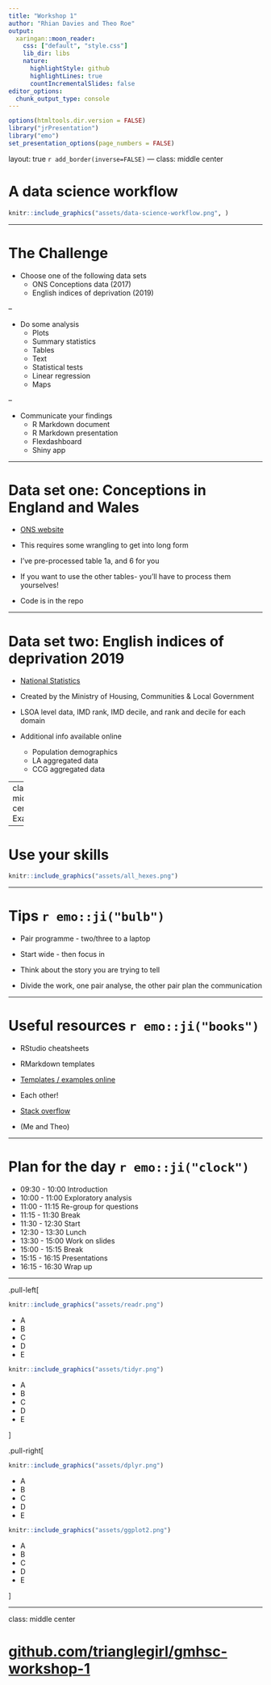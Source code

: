 ```yaml
---
title: "Workshop 1"
author: "Rhian Davies and Theo Roe" 
output:
  xaringan::moon_reader:
    css: ["default", "style.css"]
    lib_dir: libs
    nature:
      highlightStyle: github
      highlightLines: true
      countIncrementalSlides: false
editor_options: 
  chunk_output_type: console
---
```


```r
options(htmltools.dir.version = FALSE)
library("jrPresentation")
library("emo")
set_presentation_options(page_numbers = FALSE)
```


layout: true
`r add_border(inverse=FALSE)`
---
class: middle center

# A data science workflow

```r
knitr::include_graphics("assets/data-science-workflow.png", )
```

---

# The Challenge

* Choose one of the following data sets
    * ONS Conceptions data (2017)
    * English indices of deprivation (2019)

--

* Do some analysis
    * Plots
    * Summary statistics
    * Tables
    * Text
    * Statistical tests
    * Linear regression
    * Maps

--

* Communicate your findings
    * R Markdown document
    * R Markdown presentation
    * Flexdashboard
    * Shiny app

---

# Data set one: Conceptions in England and Wales

* [ONS website](https://www.ons.gov.uk/peoplepopulationandcommunity/birthsdeathsandmarriages/conceptionandfertilityrates/datasets/conceptionstatisticsenglandandwalesreferencetables)

* This requires some wrangling to get into long form

* I've pre-processed table 1a, and 6 for you

* If you want to use the other tables- you'll have to process them yourselves!

* Code is in the repo

---

# Data set two: English indices of deprivation 2019

* [National Statistics](https://www.gov.uk/government/statistics/english-indices-of-deprivation-2019)

* Created by the Ministry of Housing, Communities & Local Government

* LSOA level data, IMD rank, IMD decile, and rank and decile for each domain

* Additional info available online
    * Population demographics
    * LA aggregated data
    * CCG aggregated data

---
class: middle, center
# Examples

---

# Use your skills

```r
knitr::include_graphics("assets/all_hexes.png")
```

---

# Tips `r emo::ji("bulb")`

* Pair programme - two/three to a laptop

* Start wide - then focus in

* Think about the story you are trying to tell

* Divide the work, one pair analyse, the other pair plan the communication

---

# Useful resources  `r emo::ji("books")`

* RStudio cheatsheets 

* RMarkdown templates

* [Templates / examples online](https://shiny.rstudio.com/gallery/)

* Each other!

* [Stack overflow](https://stackoverflow.com/questions/tagged/r?tab=Newest)

* (Me and Theo)

---

# Plan for the day `r emo::ji("clock")`

* 09:30 - 10:00 Introduction
* 10:00 - 11:00 Exploratory analysis
* 11:00 - 11:15 Re-group for questions
* 11:15 - 11:30 Break
* 11:30 - 12:30 Start 
* 12:30 - 13:30 Lunch
* 13:30 - 15:00 Work on slides
* 15:00 - 15:15 Break
* 15:15 - 16:15 Presentations
* 16:15 - 16:30 Wrap up

---


.pull-left[

```r
knitr::include_graphics("assets/readr.png")
```

* A
* B
* C
* D
* E


```r
knitr::include_graphics("assets/tidyr.png")
```

* A
* B
* C
* D
* E


]

.pull-right[


```r
knitr::include_graphics("assets/dplyr.png")
```


* A
* B
* C
* D
* E


```r
knitr::include_graphics("assets/ggplot2.png")
```


* A
* B
* C
* D
* E


]

---
class: middle center


# [github.com/trianglegirl/gmhsc-workshop-1](https://github.com/trianglegirl/gmhsc-workshop-1)

